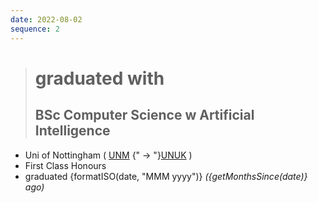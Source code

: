 ```yaml
---
date: 2022-08-02
sequence: 2
---
```




> # <Icon name="lucide:graduation-cap" /> graduated with
>
> ## BSc Computer Science w Artificial Intelligence

- <Icon name="lucide:map-pin" /> Uni of Nottingham ( [UNM](https://www.nottingham.edu.my)
  {" → "}[UNUK](https://www.nottingham.ac.uk/) )
- <Icon name="lucide:trophy" /> First Class Honours
- <Icon name="lucide:calendar" /> graduated {formatISO(date, "MMM yyyy")}
  *({getMonthsSince(date)} ago)*
